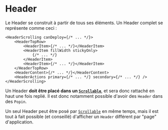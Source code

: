 
<Meta title="Mise en page/Header" />

# Header

Le Header se construit à partir de tous ses éléments. Un Header complet se représente comme ceci :

```tsx
<HeaderScrolling canDeploy={/* ... */}>
    <HeaderTopRow>
        <HeaderItem>{/* ... */}</HeaderItem>
        <HeaderItem fillWidth stickyOnly>
            {/* ... */}
        </HeaderItem>
        <HeaderItem>{/* ... */}</HeaderItem>
    </HeaderTopRow>
    <HeaderContent>{/* ... */}</HeaderContent>
    <HeaderActions primary={/* ... */} secondary={/* ... */} />
</HeaderScrolling>
```

Un Header **doit être placé dans un [`Scrollable`](/docs/mise-en-page-scrollable--docs)**, et sera donc rattaché en haut une fois replié. Il est donc notamment possible d'avoir des `Header` dans des `Popin`.

Un seul Header peut être posé par [`Scrollable`](/docs/mise-en-page-scrollable--docs) en même temps, mais il est tout à fait possible (et conseillé) d'afficher un `Header` différent par "page" d'application.
